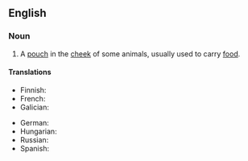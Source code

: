 {{also|cheek-pouch}}

==English==

===Noun===
{{en-noun|es}}
# {{lb|en|anatomy|zoology}} A [[pouch]] in the [[cheek]] of some animals, usually used to carry [[food]].

====Translations====
{{trans-top|pouch in the cheek}}
* Finnish: {{t|fi|poskipussi}}
* French: {{t+|fr|abajoue|f}}
* Galician: {{t+|gl|abazón|m}}
{{trans-mid}}
* German: {{t|de|Backentasche|f}}
* Hungarian: {{t|hu|pofazacskó}}
* Russian: {{t|ru|защёчный мешо́к|m}}
* Spanish: {{t+|es|abazón|m}}
{{trans-bottom}}